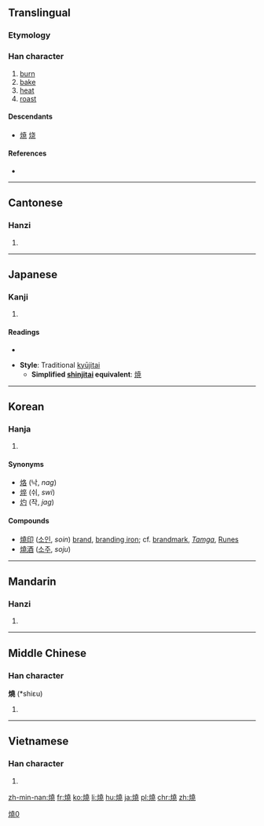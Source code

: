 {{also|焼|烧}}
==Translingual==
{{ja-forms|[[焼]]|[[烧]]|燒}}

===Etymology===
{{Han compound|火|堯|c1=s|c2=p|t1=fire|ls=psc}}

===Han character===
{{Han char|rn=86|rad=火|as=12|sn=16|four=9481<sub>1</sub>|canj=火土土山 (FGGU)}}

# [[burn]]
# [[bake]]
# [[heat]]
# [[roast]]

====Descendants====
* [[焼]] [[烧]]

====References====
* {{Han ref|kx=0683.080|dkj=19420|dj=1095.080|hdz=32231.070|uh=71D2|ud=29138|bh=BF4E|bd=48974}}

----

==Cantonese==

===Hanzi===
{{yue-hanzi|jyut=siu1|y=siu1|sim=烧}}

# {{defn|lang=yue|sort=火12}}

----

==Japanese==

===Kanji===
{{ja-kanji|grade=|rs=火12}}

# {{defn|lang=ja|sort=火12}}

====Readings====
* {{ja-readings|on=[[しょう]] (shō)|kun=[[やく]] (yaku)}}

* '''Style''': Traditional [[kyūjitai]]
** '''Simplified [[shinjitai]] equivalent''': [[焼]]

----

==Korean==

===Hanja===
{{ko-hanja|hangeul=[[소]]|eumhun=|rv=so|mr=so|y=so}}

# {{defn|lang=ko|sort=火12}}

====Synonyms====
* [[烙]] (낙, ''nag'')
* [[焠]] (쉬, ''swi'')
* [[灼]] (작, ''jag'')

====Compounds====
* [[燒印]] ([[소인]], ''soin'') [[brand]], [[branding iron]]; cf. [[brandmark]], ''[[w: Tamga| Tamga]]'', [[w: Runes| Runes]]
* [[燒酒]] ([[소주]], ''soju'') 

----

==Mandarin==

===Hanzi===
{{cmn-hanzi|sim=烧|pin=[[shāo]] ([[shao1]])|wg=shao<sup>1</sup>}}

# {{defn|lang=cmn|sort=火12}}

[[Category:CJKV characters simplified differently in Japan and China|燒0]]

----

==Middle Chinese==

===Han character===
'''燒''' (*shiɛu)<!--note: asterisk indicates that this character appears more than four times in the Tang Dynasty corpus of literature-->

# {{defn|lang=ltc|sort=火12}}

----

==Vietnamese==

===Han character===
{{vi-hantu|[[thiêu]], [[thiu]], [[sao]]|rs=火12}}

# {{defn|lang=vi|sort=火12}}

[[zh-min-nan:燒]]
[[fr:燒]]
[[ko:燒]]
[[li:燒]]
[[hu:燒]]
[[ja:燒]]
[[pl:燒]]
[[chr:燒]]
[[zh:燒]]